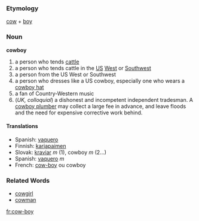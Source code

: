 === Etymology ===
[[cow]] + [[boy]]
=== Noun ===
'''cowboy'''
#a person who tends [[cattle]]
#a person who tends cattle in the [[US]] [[West]] or [[Southwest]]
#a person from the US West or Southwest
#a person who dresses like a US cowboy, especially one who wears a [[cowboy hat]]
#a fan of Country-Western music
# (''UK, colloquial'') a dishonest and incompetent independent tradesman. A [[cowboy plumber]] may collect a large fee in advance, and leave floods and the need for expensive corrective work behind. 
==== Translations ====
*Spanish: [[vaquero]]
*Finnish: [[karjapaimen]]
*Slovak: [[kraviar]] ''m'' (1), cowboy ''m'' (2...)
*Spanish: [[vaquero]] ''m''
*French: [[cow-boy]] ou cowboy
=== Related Words ===
*[[cowgirl]]
*[[cowman]]
[[fr:cow-boy]]